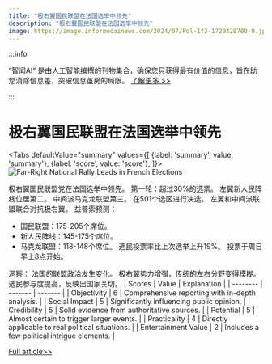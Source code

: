 ```yaml
---
title: "极右翼国民联盟在法国选举中领先"
description: "极右翼国民联盟在法国选举中领先"
image: https://image.informedainews.com/2024/07/Pol-1f2-1720328700-0.jpg
---
```



:::info

“智闻AI“ 是由人工智能编撰的刊物集合，确保您只获得最有价值的信息，旨在助您消除信息差，突破信息茧房的局限。  [了解更多 >>](/)

:::

# 极右翼国民联盟在法国选举中领先


<Tabs
	defaultValue="summary"
	values={[
	{label: 'summary', value: 'summary'},
	{label: 'score', value: 'score'},
]}>
<TabItem value="summary">
<img
  src="https://image.informedainews.com/2024/07/Pol-1f2-1720328700-0.jpg"
  alt="Far-Right National Rally Leads in French Elections"
/>



极右翼国民联盟党在法国选举中领先。
第一轮：超过30%的选票。
左翼新人民阵线位居第二。
中间派马克龙联盟第三。
在501个选区进行决选。
左翼和中间派联盟联合对抗极右翼。
益普索预测：
- 国民联盟：175-205个席位。
- 新人民阵线：145-175个席位。
- 马克龙联盟：118-148个席位。
选民投票率比上次选举上升19%。
投票于周日早上8点开始。

洞察：
法国的联盟政治发生变化。
极右翼势力增强，传统的左右分野变得模糊。
选民参与度提高，反映出国家关切。
</TabItem>
<TabItem value="score">
	| Scores     | Value   | Explanation |
	| -------- | ------- | ------- |
	| Objectivity  | 6    | Comprehensive reporting with in-depth analysis.    |
	| Social Impact | 5     | Significantly influencing public opinion.    |
	| Credibility    | 5    | Solid evidence from authoritative sources.    |
	| Potential    | 5    | Almost certain to trigger larger events.    |
	| Practicality    | 4    | Directly applicable to real political situations.    |
	| Entertainment Value    | 2    | Includes a few political intrigue elements.    |
</TabItem>
</Tabs>

[Full article>>](https://www3.nhk.or.jp/nhkworld/en/news/20240707_03/)

